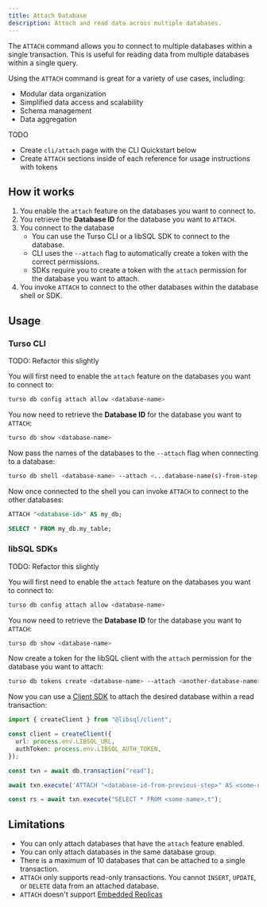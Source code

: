 ```yaml
---
title: Attach Database
description: Attach and read data across multiple databases.
---
```


The `ATTACH` command allows you to connect to multiple databases within a single transaction. This is useful for reading data from multiple databases within a single query.

Using the `ATTACH` command is great for a variety of use cases, including:

- Modular data organization
- Simplified data access and scalability
- Schema management
- Data aggregation

TODO

- Create `cli/attach` page with the CLI Quickstart below
- Create `ATTACH` sections inside of each reference for usage instructions with tokens

## How it works

1. You enable the `attach` feature on the databases you want to connect to.
2. You retrieve the **Database ID** for the database you want to `ATTACH`.
3. You connect to the database
   - You can use the Turso CLI or a libSQL SDK to connect to the database.
   - CLI uses the `--attach` flag to automatically create a token with the correct permissions.
   - SDKs require you to create a token with the `attach` permission for the database you want to attach.
4. You invoke `ATTACH` to connect to the other databases within the database shell or SDK.

## Usage

### Turso CLI

TODO: Refactor this slightly

<Steps>

<Step title="Enable attach on required databases">

You will first need to enable the `attach` feature on the databases you want to connect to:

```bash
turso db config attach allow <database-name>
```

</Step>

<Step title="Retrieve database ID">

You now need to retrieve the **Database ID** for the database you want to `ATTACH`:

```bash
turso db show <database-name>
```

</Step>

<Step title="Connect to any database with attach">

Now pass the names of the databases to the `--attach` flag when connecting to a database:

```bash
turso db shell <database-name> --attach <...database-name(s)-from-step-1>
```

</Step>

<Step title="Invoke ATTACH inside the shell">

Now once connected to the shell you can invoke `ATTACH` to connect to the other databases:

```sql
ATTACH "<database-id>" AS my_db;
```

</Step>

<Step title="Query from an attached database">

```sql
SELECT * FROM my_db.my_table;
```

</Step>

</Steps>

### libSQL SDKs

TODO: Refactor this slightly

<Steps>

<Step title="Enable attach on required databases">

You will first need to enable the `attach` feature on the databases you want to connect to:

```bash
turso db config attach allow <database-name>
```

</Step>

<Step title="Retrieve database ID">

You now need to retrieve the **Database ID** for the database you want to `ATTACH`:

```bash
turso db show <database-name>
```

</Step>

<Step title="Create token with attach permissions">

Now create a token for the libSQL client with the `attach` permission for the database you want to attach:

```bash
turso db tokens create <database-name> --attach <another-database-name>
```

</Step>

<Step title="Connect to any database with attach">

Now you can use a [Client SDK](/sdk/) to attach the desired database within a read transaction:

<CodeGroup>

```ts TypeScript
import { createClient } from "@libsql/client";

const client = createClient({
  url: process.env.LIBSQL_URL,
  authToken: process.env.LIBSQL_AUTH_TOKEN,
});

const txn = await db.transaction("read");

await txn.execute('ATTACH "<database-id-from-previous-step>" AS <some-name>');

const rs = await txn.execute("SELECT * FROM <some-name>.t");
```

</CodeGroup>

</Step>

</Steps>

## Limitations

- You can only attach databases that have the `attach` feature enabled.
- You can only attach databases in the same database group.
- There is a maximum of 10 databases that can be attached to a single transaction.
- `ATTACH` only supports read-only transactions. You cannot `INSERT`, `UPDATE`, or `DELETE` data from an attached database.
- `ATTACH` doesn't support [Embedded Replicas](/features/embedded-replicas)

